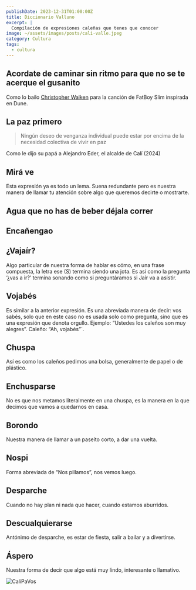 ```yaml
---
publishDate: 2023-12-31T01:00:00Z
title: Diccionario Valluno
excerpt: |
  Compilación de expresiones caleñas que tenes que conocer
image: ~/assets/images/posts/cali-valle.jpeg
category: Cultura
tags:
  - cultura
---
```


## Acordate de caminar sin ritmo para que no se te acerque el gusanito

Como lo bailo [Christopher Walken](https://www.youtube.com/watch?v=XQ7z57qrZU8) para la canción de FatBoy Slim inspirada en Dune.

## La paz primero

> Ningún deseo de venganza individual puede estar por encima de la necesidad colectiva de vivir en paz

Como le dijo su papá a Alejandro Eder, el alcalde de Calí (2024)

## Mirá ve

Esta expresión ya es todo un lema. Suena redundante pero es nuestra manera de
llamar tu atención sobre algo que queremos decirte o mostrarte.

## Agua que no has de beber déjala correr

## Encañengao

## ¿Vajaír?

Algo particular de nuestra forma de hablar es cómo, en una frase compuesta, la
letra ese (S) termina siendo una jota. Es así como la pregunta ‘¿vas a ir?’
termina sonando como si preguntáramos si Jaír va a asistir.

## Vojabés

Es similar a la anterior expresión. Es una abreviada manera de decir: vos sabés,
solo que en este caso no es usada solo como pregunta, sino que es una expresión
que denota orgullo. Ejemplo: “Ustedes los caleños son muy alegres”. Caleño: “Ah,
vojabés”´.

## Chuspa

Así es como los caleños pedimos una bolsa, generalmente de papel o de plástico.

## Enchusparse

No es que nos metamos literalmente en una chuspa, es la manera en la que decimos que vamos a quedarnos en casa.

## Borondo

Nuestra manera de llamar a un paseíto corto, a dar una vuelta.

## Nospi

Forma abreviada de “Nos pillamos”, nos vemos luego.

## Desparche

Cuando no hay plan ni nada que hacer, cuando estamos aburridos.

## Descualquierarse

Antónimo de desparche, es estar de fiesta, salir a bailar y a divertirse.

## Áspero

Nuestra forma de decir que algo está muy lindo, interesante o llamativo.


![CaliPaVos](~/assets/images/posts/cali-pa-vos.png)
